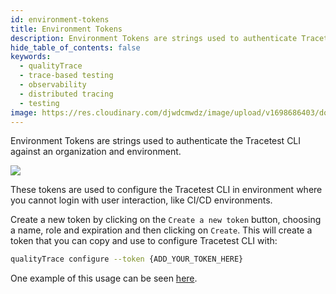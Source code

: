 ```yaml
---
id: environment-tokens
title: Environment Tokens
description: Environment Tokens are strings used to authenticate Tracetest CLI against an organization and environment.
hide_table_of_contents: false
keywords:
  - qualityTrace
  - trace-based testing
  - observability
  - distributed tracing
  - testing
image: https://res.cloudinary.com/djwdcmwdz/image/upload/v1698686403/docs/Blog_Thumbnail_14_rsvkmo.jpg
---
```


Environment Tokens are strings used to authenticate the Tracetest CLI against an organization and environment.

![](https://res.cloudinary.com/djwdcmwdz/image/upload/v1701296331/docs/environment-tokens_gkt9kx.png)

These tokens are used to configure the Tracetest CLI in environment where you cannot login with user interaction, like CI/CD environments.

Create a new token by clicking on the `Create a new token` button, choosing a name, role and expiration and then clicking on `Create`. This will create a token that you can copy and use to configure Tracetest CLI with:

```bash
qualityTrace configure --token {ADD_YOUR_TOKEN_HERE}
```

One example of this usage can be seen [here](https://github.com/intelops/qualityTrace/blob/main/.github/workflows/scheduled-jobs.yml#L23).
